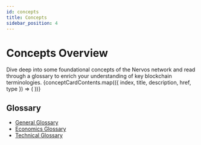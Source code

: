 ```yaml
---
id: concepts
title: Concepts
sidebar_position: 4
---
```


# Concepts Overview
Dive deep into some foundational concepts of the Nervos network and read through a glossary to enrich your understanding of key blockchain terminologies.
<CardLayout topMargin={56}>
  {conceptCardContents.map(({ index, title, description, href, type }) => (
    <Card
      key={index}
      title={title}
      description={description}
      href={href}
      type={type}
    />
  ))}
</CardLayout>

## Glossary
- [General Glossary](/docs/concepts/glossary/#general-glossary)
- [Economics Glossary](/docs/concepts/glossary/#economics-glossary)
- [Technical Glossary](/docs/concepts/glossary/#technical-glossary)